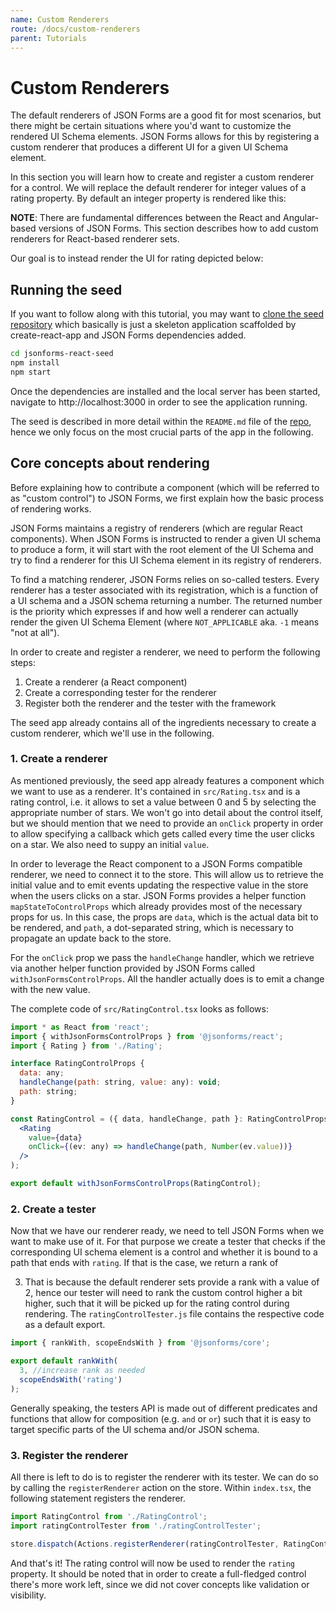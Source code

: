 ```yaml
---
name: Custom Renderers
route: /docs/custom-renderers
parent: Tutorials
---
```



# Custom Renderers

The default renderers of JSON Forms are a good fit for most scenarios,
but there might be certain situations where you'd want to customize the rendered UI Schema elements.
JSON Forms allows for this by registering a custom renderer that produces a different UI
for a given UI Schema element.

In this section you will learn how to create and register a custom renderer for a control.
We will replace the default renderer for integer values of a rating property. By default an integer
property is rendered like this:

**NOTE**: There are fundamental differences between the React and Angular-based versions of JSON Forms.
This section describes how to add custom renderers for React-based renderer sets.

<Default />

Our goal is to instead render the UI for rating depicted below:

<WithCustomRenderer />

## Running the seed

If you want to follow along with this tutorial, you may want to [clone the seed repository](https://github.com/eclipsesource/jsonforms-react-seed)
which basically is just a skeleton application scaffolded by create-react-app and JSON Forms dependencies added.

```bash
cd jsonforms-react-seed
npm install
npm start
```

Once the dependencies are installed and the local server has been started,
navigate to http://localhost:3000 in order to see the application running.

The seed is described in more detail within the `README.md` file of
the [repo](https://github.com/eclipsesource/jsonforms-react-seed), hence we
only focus on the most crucial parts of the app in the following.

## Core concepts about rendering

Before explaining how to contribute a component (which will be referred to as "custom control") to JSON Forms,
we first explain how the basic process of rendering works.

JSON Forms maintains a registry of renderers (which are regular React components). When JSON Forms is instructed to
render a given UI schema to produce a form, it will start with the root element of the UI Schema and try to
find a renderer for this UI Schema element in its registry of renderers.

To find a matching renderer, JSON Forms relies on so-called testers.
Every renderer has a tester associated with its registration, which is a function of a UI schema and a
JSON schema returning a number.
The returned number is the priority which expresses if and how well a renderer can actually render the
given UI Schema Element (where `NOT_APPLICABLE` aka. `-1` means "not at all").

In order to create and register a renderer, we need to perform the following steps:

1. Create a renderer (a React component)
2. Create a corresponding tester for the renderer
3. Register both the renderer and the tester with the framework

The seed app already contains all of the ingredients necessary to create a custom renderer,
which we'll use in the following.

### 1. Create a renderer

As mentioned previously, the seed app already features a component which we want to use as a renderer.
It's contained in `src/Rating.tsx` and is a rating control, i.e. it allows to set a value between 0 and 5
by selecting the appropriate number of stars. We won't go into detail about the control itself, but we should mention
that we need to provide an `onClick` property in order to allow specifying a callback which gets called
every time the user clicks on a star. We also need to suppy an initial `value`.

In order to leverage the React component to a JSON Forms compatible renderer, we need to connect it to the store.
This will allow us to retrieve the initial value and to emit events updating the respective value in the
store when the users clicks on a star. JSON Forms provides a
helper function `mapStateToControlProps` which already provides most of the necessary props for us.
In this case, the props are `data`, which is the actual data bit to be rendered, and `path`,
a dot-separated string, which is necessary to propagate an update back to the store.

For the `onClick` prop we pass the `handleChange` handler, which we retrieve
via another helper function provided by JSON Forms called `withJsonFormsControlProps`.
All the handler actually does is to emit a change with the new value.

The complete code of `src/RatingControl.tsx` looks as follows:

```jsx
import * as React from 'react';
import { withJsonFormsControlProps } from '@jsonforms/react';
import { Rating } from './Rating';

interface RatingControlProps {
  data: any;
  handleChange(path: string, value: any): void;
  path: string;
}

const RatingControl = ({ data, handleChange, path }: RatingControlProps) => (
  <Rating
    value={data}
    onClick={(ev: any) => handleChange(path, Number(ev.value))}
  />
);

export default withJsonFormsControlProps(RatingControl);
```

### 2. Create a tester

Now that we have our renderer ready, we need to tell JSON Forms when we want to make use of it.
For that purpose we create a tester that checks if the corresponding UI schema element is a control
and whether it is bound to a path that ends with `rating`. If that is the case, we return a rank of

3. That is because the default renderer sets provide a rank with a value of 2, hence our tester will need to
   rank the custom control higher a bit higher, such that it will be picked up for the rating control during rendering.
   The `ratingControlTester.js` file contains the respective code as a default export.

```javascript
import { rankWith, scopeEndsWith } from '@jsonforms/core';

export default rankWith(
  3, //increase rank as needed
  scopeEndsWith('rating')
);
```

Generally speaking, the testers API is made out of different predicates and functions that allow
for composition (e.g. `and` or `or`) such that it is easy to target specific parts
of the UI schema and/or JSON schema.

### 3. Register the renderer

All there is left to do is to register the renderer with its tester. We can do so by calling
the `registerRenderer` action on the store. Within `index.tsx`, the following
statement registers the renderer.

```javascript
import RatingControl from './RatingControl';
import ratingControlTester from './ratingControlTester';

store.dispatch(Actions.registerRenderer(ratingControlTester, RatingControl));
```

And that's it! The rating control will now be used to render the `rating` property.
It should be noted that in order to create a full-fledged control there's more work left,
since we did not cover concepts like validation or visibility.
